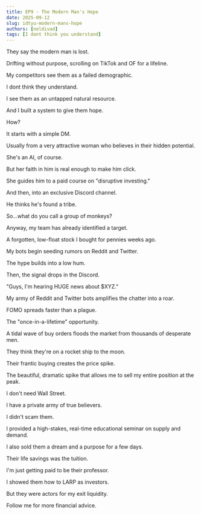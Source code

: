 ```yaml
---
title: EP9 - The Modern Man's Hope
date: 2025-09-12
slug: idtyu-modern-mans-hope
authors: [neldivad]
tags: [I dont think you understand]
---
```


They say the modern man is lost.

Drifting without purpose, scrolling on TikTok and OF for a lifeline.

My competitors see them as a failed demographic.

I dont think they understand.

I see them as an untapped natural resource.

And I built a system to give them hope.

How? 

It starts with a simple DM.

Usually from a very attractive woman who believes in their hidden potential.

She's an AI, of course.

But her faith in him is real enough to make him click.

<!--truncate-->

She guides him to a paid course on "disruptive investing."

And then, into an exclusive Discord channel.

He thinks he's found a tribe.

So...what do you call a group of monkeys?

Anyway, my team has already identified a target.

A forgotten, low-float stock I bought for pennies weeks ago.

My bots begin seeding rumors on Reddit and Twitter.

The hype builds into a low hum.

Then, the signal drops in the Discord.

"Guys, I'm hearing HUGE news about $XYZ."

My army of Reddit and Twitter bots amplifies the chatter into a roar.

FOMO spreads faster than a plague.

The "once-in-a-lifetime" opportunity.

A tidal wave of buy orders floods the market from thousands of desperate men.

They think they're on a rocket ship to the moon.

Their frantic buying creates the price spike.

The beautiful, dramatic spike that allows me to sell my entire position at the peak.

I don't need Wall Street.

I have a private army of true believers.

I didn't scam them.

I provided a high-stakes, real-time educational seminar on supply and demand.

I also sold them a dream and a purpose for a few days.

Their life savings was the tuition.

I'm just getting paid to be their professor.

I showed them how to LARP as investors.

But they were actors for my exit liquidity.

Follow me for more financial advice.
